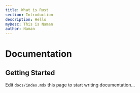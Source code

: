 ```yaml
---
title: What is Rust
section: Introduction
description: Hello
myDesc: This is Naman
author: Naman
---
```


# Documentation

## Getting Started

Edit `docs/index.mdx` this page to start writing documentation...

